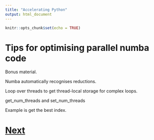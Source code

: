 ```yaml
---
title: "Accelerating Python"
output: html_document
---
```


```r
knitr::opts_chunk$set(echo = TRUE)
```

# Tips for optimising parallel numba code

Bonus material.

Numba automatically recognises reductions.

Loop over threads to get thread-local storage for complex loops.

get_num_threads and set_num_threads

Example is get the best index.

# [Next](cython.h)
